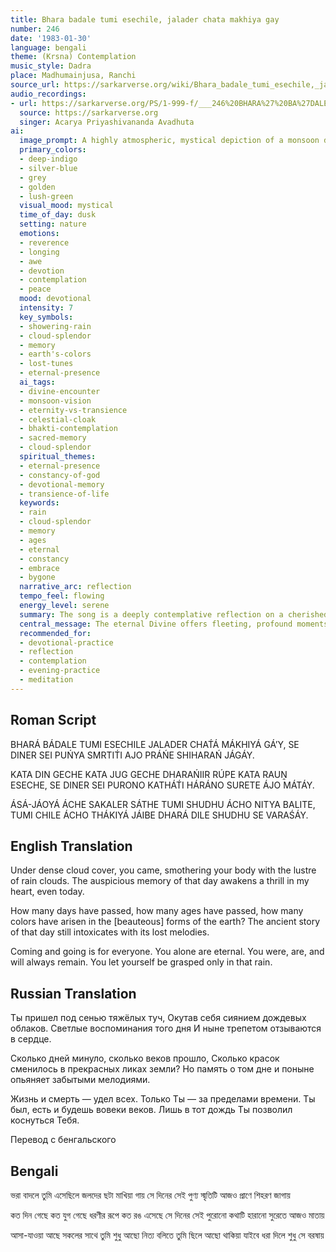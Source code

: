 ```yaml
---
title: Bhara badale tumi esechile, jalader chata makhiya gay
number: 246
date: '1983-01-30'
language: bengali
theme: (Krsna) Contemplation
music_style: Dadra
place: Madhumainjusa, Ranchi
source_url: https://sarkarverse.org/wiki/Bhara_badale_tumi_esechile,_jalader_chata_makhiya_gay
audio_recordings:
- url: https://sarkarverse.org/PS/1-999-f/___246%20BHARA%27%20BA%27DALE%20TUMI%20ESECHILE.mp3
  source: https://sarkarverse.org
  singer: Acarya Priyashivananda Avadhuta
ai:
  image_prompt: A highly atmospheric, mystical depiction of a monsoon downpour at dusk. The scene is dominated by heavy, deep indigo and silver-grey clouds. A luminous, ethereal presence, cloaked in brilliant silver-blue light representing 'cloud-splendor', stands subtly revealed amidst the curtain of rain. The composition contrasts the dramatic, temporal nature of the storm with the eternal, steady glow of the Divine presence, evoking a sense of powerful, enduring memory and reverence.
  primary_colors:
  - deep-indigo
  - silver-blue
  - grey
  - golden
  - lush-green
  visual_mood: mystical
  time_of_day: dusk
  setting: nature
  emotions:
  - reverence
  - longing
  - awe
  - devotion
  - contemplation
  - peace
  mood: devotional
  intensity: 7
  key_symbols:
  - showering-rain
  - cloud-splendor
  - memory
  - earth's-colors
  - lost-tunes
  - eternal-presence
  ai_tags:
  - divine-encounter
  - monsoon-vision
  - eternity-vs-transience
  - celestial-cloak
  - bhakti-contemplation
  - sacred-memory
  - cloud-splendor
  spiritual_themes:
  - eternal-presence
  - constancy-of-god
  - devotional-memory
  - transience-of-life
  keywords:
  - rain
  - cloud-splendor
  - memory
  - ages
  - eternal
  - constancy
  - embrace
  - bygone
  narrative_arc: reflection
  tempo_feel: flowing
  energy_level: serene
  summary: The song is a deeply contemplative reflection on a cherished divine manifestation that occurred during a heavy rainstorm, where the Divine figure was veiled in the splendor of the clouds. This sacred memory, despite the passage of countless days and ages and the changing colors of the earth, continues to evoke an intense emotional quivering in the heart. It contrasts the 'coming and going' nature of mortal existence with the absolute, eternal constancy of the Divine.
  central_message: The eternal Divine offers fleeting, profound moments of intimate embrace that transcend the passage of time, making those memories constant sources of spiritual intoxication.
  recommended_for:
  - devotional-practice
  - reflection
  - contemplation
  - evening-practice
  - meditation
---
```


## Roman Script

BHARÁ BÁDALE TUMI ESECHILE
JALADER CHAT́Á MÁKHIYÁ GÁ’Y,
SE DINER SEI PUŃYA SMRTIT́I
AJO PRÁŃE SHIHARAŃ JÁGÁY.

KATA DIN GECHE KATA JUG GECHE
DHARAŃIIR RÚPE KATA RAUṊ ESECHE,
SE DINER SEI PURONO KATHÁT́I
HÁRÁNO SURETE ÁJO MÁTÁY.

ÁSÁ-JÁOYÁ ÁCHE SAKALER SÁTHE
TUMI SHUDHU ÁCHO NITYA BALITE,
TUMI CHILE ÁCHO THÁKIYÁ JÁIBE
DHARÁ DILE SHUDHU SE VARAŚÁY.

## English Translation

Under dense cloud cover, you came,
smothering your body with the lustre of rain clouds.
The auspicious memory of that day
awakens a thrill in my heart, even today.

How many days have passed,
how many ages have passed,
how many colors have arisen
in the [beauteous] forms of the earth?
The ancient story of that day
still intoxicates with its lost melodies.

Coming and going is for everyone.
You alone are eternal.
You were, are, and will always remain.
You let yourself be grasped only in that rain.

## Russian Translation

Ты пришел под сенью тяжёлых туч,
Окутав себя сиянием дождевых облаков.
Светлые воспоминания того дня
И ныне трепетом отзываются в сердце.

Сколько дней минуло,
сколько веков прошло,
Сколько красок сменилось
в прекрасных ликах земли?
Но память о том дне
и поныне опьяняет забытыми мелодиями.

Жизнь и смерть — удел всех.
Только Ты — за пределами времени.
Ты был, есть и будешь вовеки веков.
Лишь в тот дождь Ты позволил коснуться Тебя.

Перевод с бенгальского

## Bengali

ভরা বাদলে তুমি এসেছিলে 
জলদের ছটা মাখিয়া গায়
সে দিনের সেই পুণ্য স্মৃতিটি 
আজও প্রাণে শিহরণ জাগায়

কত দিন গেছে কত যুগ গেছে 
ধরণীর রূপে কত রঙ এসেছে
সে দিনের সেই পুরোনো কথাটি 
হারানো সুরেতে আজও মাতায়

আসা-যাওয়া আছে সকলের সাথে 
তুমি শুধু আছো নিত্য বলিতে
তুমি ছিলে আছো থাকিয়া যাইবে 
ধরা দিলে শুধু সে বরষায়
